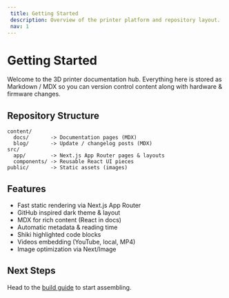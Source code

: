 ```yaml
---
 title: Getting Started
 description: Overview of the printer platform and repository layout.
 nav: 1
---
```


# Getting Started

Welcome to the 3D printer documentation hub. Everything here is stored as Markdown / MDX so you can version control content along with hardware & firmware changes.

## Repository Structure

```text
content/
  docs/       -> Documentation pages (MDX)
  blog/       -> Update / changelog posts (MDX)
src/
  app/        -> Next.js App Router pages & layouts
  components/ -> Reusable React UI pieces
public/       -> Static assets (images)
```

## Features

- Fast static rendering via Next.js App Router
- GitHub inspired dark theme & layout
- MDX for rich content (React in docs)
- Automatic metadata & reading time
- Shiki highlighted code blocks
- Videos embedding (YouTube, local, MP4)
- Image optimization via Next/Image

## Next Steps

Head to the [build guide](/docs/build-guide) to start assembling.
